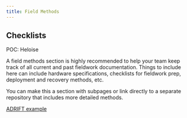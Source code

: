 ```yaml
---
title: Field Methods
---
```



## Checklists
POC: Heloise


A field methods section is highly recommended to help your team keep track of all current and past fieldwork documentation. Things to include here can include hardware specifications, checklists for fieldwork prep, deployment and recovery methods, etc.

You can make this a section with subpages or link directly to a separate repository that includes more detailed methods.

[ADRIFT example](https://sael-swfsc.github.io/adrift-field-methods/)
